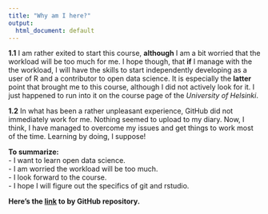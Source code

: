 ```yaml
---
title: "Why am I here?"
output:
  html_document: default
---
```


**1.1**  I am rather exited to start this course, **although** I am a bit worried that the workload will be too much for me. I hope though, that **if** I manage with the the workload, I will have the skills to start independently developing as a user of R and a contributor to open data science. It is especially the **latter** point that brought me to this course, although I did not actively look for it. I just happened to run into it on the course page of the *University of Helsinki*.  

**1.2**  In what has been a rather unpleasant experience, GitHub did not immediately work for me. Nothing seemed to upload to my diary.  Now, I think, I have managed to overcome my issues and get things to work most of the time. Learning by doing, I suppose!

**To summarize:**  
- I want to learn open data science.  
- I am worried the workload will be too much.  
- I look forward to the course.  
- I hope I will figure out the specifics of git and rstudio.

**Here's the [link](https://github.com/Kalle-K/IODS-project) to by GitHub repository.**
